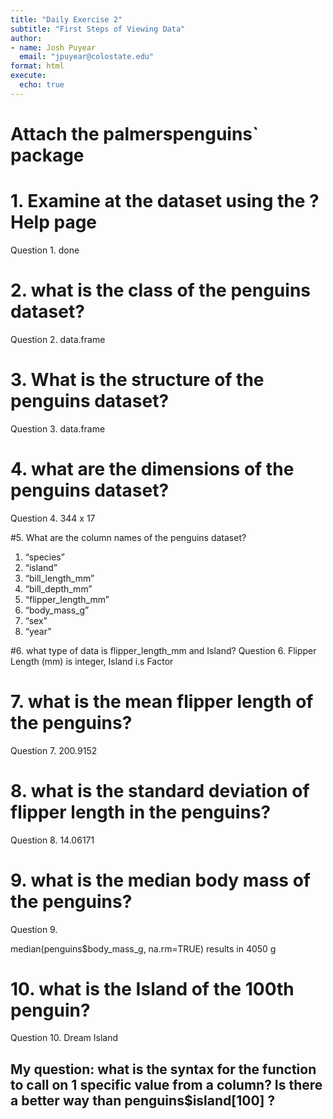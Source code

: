 ```yaml
---
title: "Daily Exercise 2"
subtitle: "First Steps of Viewing Data"
author:
- name: Josh Puyear
  email: "jpuyear@colostate.edu"
format: html
execute: 
  echo: true
---
```


# Attach the palmerspenguins\` package

# 1.  Examine at the dataset using the ?Help page
Question 1. done

# 2. what is the class of the penguins dataset?
Question 2. data.frame

# 3. What is the structure of the penguins dataset?
Question 3. data.frame

# 4. what are the dimensions of the penguins dataset?
Question 4. 344 x 17

#5. What are the column names of the penguins dataset?

1. "species"
2.  "island"
3. "bill_length_mm"
4. "bill_depth_mm"
5. "flipper_length_mm"
6. "body_mass_g"
7. "sex"
8. "year"

#6. what type of data is flipper_length_mm and Island?
Question 6. Flipper Length (mm) is integer, Island i.s Factor

# 7. what is the mean flipper length of the penguins?
Question 7. 200.9152

# 8. what is the standard deviation of flipper length in the penguins?
Question 8. 14.06171

# 9. what is the median body mass of the penguins?
Question 9.

median(penguins\$body_mass_g, na.rm=TRUE) results in
4050 g

# 10. what is the Island of the 100th penguin?
Question 10. Dream Island

## My question: what is the syntax for the function to call on 1 specific value from a column? Is there a better way than penguins\$island\[100\] ?
